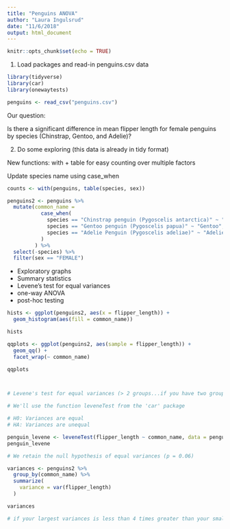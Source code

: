 ```yaml
---
title: "Penguins ANOVA"
author: "Laura Ingulsrud"
date: "11/6/2018"
output: html_document
---
```


```r
knitr::opts_chunk$set(echo = TRUE)
```

1. Load packages and read-in penguins.csv data

```r

library(tidyverse)
library(car)
library(onewaytests)

penguins <- read_csv("penguins.csv")

```

Our question:

Is there a significant difference in mean flipper length for female penguins by species (Chinstrap, Gentoo, and Adelie)?

2. Do some exploring (this data is already in tidy format)

New functions: with + table for easy counting over multiple factors

Update species name using case_when

```r

counts <- with(penguins, table(species, sex))

penguins2 <- penguins %>% 
  mutate(common_name =
           case_when(
             species == "Chinstrap penguin (Pygoscelis antarctica)" ~ "Chinstrap",
             species == "Gentoo penguin (Pygoscelis papua)" ~ "Gentoo",
             species == "Adelie Penguin (Pygoscelis adeliae)" ~ "Adelie"
           )
         ) %>% 
  select(-species) %>% 
  filter(sex == "FEMALE")

```

- Exploratory graphs
- Summary statistics
- Levene's test for equal variances
- one-way ANOVA
- post-hoc testing

```r

hists <- ggplot(penguins2, aes(x = flipper_length)) +
  geom_histogram(aes(fill = common_name))

hists

qqplots <- ggplot(penguins2, aes(sample = flipper_length)) +
  geom_qq() +
  facet_wrap(~ common_name)

qqplots



# Levene's test for equal variances (> 2 groups...if you have two groups, use the F-test for equal variances)

# We'll use the function leveneTest from the 'car' package

# H0: Variances are equal
# HA: Variances are unequal

penguin_levene <- leveneTest(flipper_length ~ common_name, data = penguins2)
penguin_levene

# We retain the null hypothesis of equal variances (p = 0.06)

variances <- penguins2 %>% 
  group_by(common_name) %>% 
  summarize(
    variance = var(flipper_length)
  )

variances

# if your largest variances is less than 4 times greater than your smallest variance, the null still holds

```

